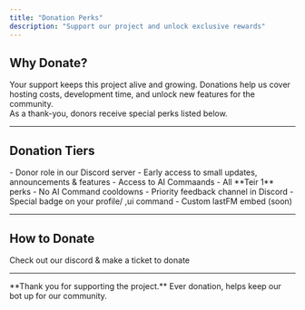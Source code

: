 ```yaml
---
title: "Donation Perks"
description: "Support our project and unlock exclusive rewards"
---
```


## Why Donate?

Your support keeps this project alive and growing. Donations help us cover hosting costs, development time, and unlock new features for the community.  
As a thank-you, donors receive special perks listed below.

---

## Donation Tiers

<AccordionGroup>
  <Accordion title="Teir 1 — $5/month ($15 Lifetime)" icon="heart">
    - Donor role in our Discord server  
    - Early access to small updates, announcements & features
    - Access to AI Commaands
  </Accordion>

  <Accordion title="Teir 2 — $10/month ($30 Lifetime)" icon="star">
    - All **Teir 1** perks  
    - No AI Command cooldowns 
    - Priority feedback channel in Discord  
    - Special badge on your profile/ ,ui command
    - Custom lastFM embed (soon)
  </Accordion>
</AccordionGroup>

---

## How to Donate

<CardGroup cols={2}>
  <Card title="Crypto" icon="bitcoin" href="https://discord.gg/saphire">
    Check out our discord & make a ticket to donate
  </Card>
</CardGroup>

---

<Note>
  **Thank you for supporting the project.**  
  Ever donation, helps keep our bot up for our community.
</Note>
